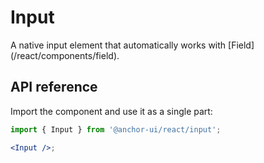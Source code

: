 # Input

<Subtitle>
  A native input element that automatically works with [Field](/react/components/field).
</Subtitle>

<Meta name="description" content="A high-quality, unstyled React input component." />

<Demo path="./demos/hero" />

## API reference

Import the component and use it as a single part:

```jsx title="Anatomy"
import { Input } from '@anchor-ui/react/input';

<Input />;
```

<Reference component="Input" />
